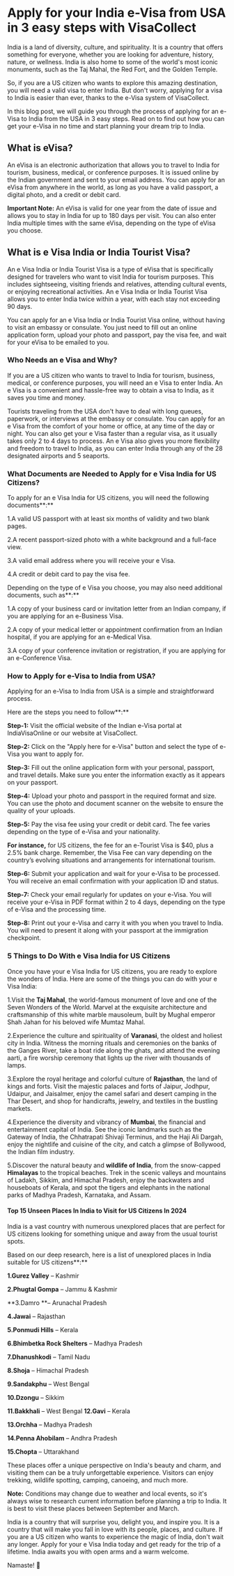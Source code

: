 # Apply for your India e-Visa from USA in 3 easy steps with VisaCollect

India is a land of diversity, culture, and spirituality. It is a country that offers something for everyone, whether you are looking for adventure, history, nature, or wellness. India is also home to some of the world's most iconic monuments, such as the Taj Mahal, the Red Fort, and the Golden Temple. 

So, if you are a US citizen who wants to explore this amazing destination, you will need a valid visa to enter India. But don't worry, applying for a visa to India is easier than ever, thanks to the e-Visa system of VisaCollect. 

In this blog post, we will guide you through the process of applying for an e-Visa to India from the USA in 3 easy steps. Read on to find out how you can get your e-Visa in no time and start planning your dream trip to India.

## What is eVisa?

An eVisa is an electronic authorization that allows you to travel to India for tourism, business, medical, or conference purposes. It is issued online by the Indian government and sent to your email address. You can apply for an eVisa from anywhere in the world, as long as you have a valid passport, a digital photo, and a credit or debit card. 

**Important Note:** An eVisa is valid for one year from the date of issue and allows you to stay in India for up to 180 days per visit. You can also enter India multiple times with the same eVisa, depending on the type of eVisa you choose.

## What is e Visa India or India Tourist Visa?

An e Visa India or India Tourist Visa is a type of eVisa that is specifically designed for travelers who want to visit India for tourism purposes. This includes sightseeing, visiting friends and relatives, attending cultural events, or enjoying recreational activities. An e Visa India or India Tourist Visa allows you to enter India twice within a year, with each stay not exceeding 90 days. 

You can apply for an e Visa India or India Tourist Visa online, without having to visit an embassy or consulate. You just need to fill out an online application form, upload your photo and passport, pay the visa fee, and wait for your eVisa to be emailed to you.

### Who Needs an e Visa and Why?

If you are a US citizen who wants to travel to India for tourism, business, medical, or conference purposes, you will need an e Visa to enter India. An e Visa is a convenient and hassle-free way to obtain a visa to India, as it saves you time and money. 

Tourists traveling from the USA don't have to deal with long queues, paperwork, or interviews at the embassy or consulate. You can apply for an e Visa from the comfort of your home or office, at any time of the day or night. You can also get your e Visa faster than a regular visa, as it usually takes only 2 to 4 days to process. An e Visa also gives you more flexibility and freedom to travel to India, as you can enter India through any of the 28 designated airports and 5 seaports.

### What Documents are Needed to Apply for e Visa India for US Citizens?

To apply for an e Visa India for US citizens, you will need the following documents**:**

1.A valid US passport with at least six months of validity and two blank pages.

2.A recent passport-sized photo with a white background and a full-face view.

3.A valid email address where you will receive your e Visa.

4.A credit or debit card to pay the visa fee.

Depending on the type of e Visa you choose, you may also need additional documents, such as**:**

1.A copy of your business card or invitation letter from an Indian company, if you are applying for an e-Business Visa.

2.A copy of your medical letter or appointment confirmation from an Indian hospital, if you are applying for an e-Medical Visa.

3.A copy of your conference invitation or registration, if you are applying for an e-Conference Visa.

### How to Apply for e-Visa to India from USA?

Applying for an e-Visa to India from USA is a simple and straightforward process.

Here are the steps you need to follow**:**

**Step-1:** Visit the official website of the Indian e-Visa portal at IndiaVisaOnline or our website at VisaCollect.

**Step-2:** Click on the "Apply here for e-Visa" button and select the type of e-Visa you want to apply for.

**Step-3:** Fill out the online application form with your personal, passport, and travel details. Make sure you enter the information exactly as it appears on your passport.

**Step-4:** Upload your photo and passport in the required format and size. You can use the photo and document scanner on the website to ensure the quality of your uploads.

**Step-5:** Pay the visa fee using your credit or debit card. The fee varies depending on the type of e-Visa and your nationality. 

**For instance,** for US citizens, the fee for an e-Tourist Visa is $40, plus a 2.5% bank charge. Remember, the Visa Fee can vary depending on the country’s evolving situations and arrangements for international tourism.

**Step-6:** Submit your application and wait for your e-Visa to be processed. You will receive an email confirmation with your application ID and status.

**Step-7:** Check your email regularly for updates on your e-Visa. You will receive your e-Visa in PDF format within 2 to 4 days, depending on the type of e-Visa and the processing time.

**Step-8:** Print out your e-Visa and carry it with you when you travel to India. You will need to present it along with your passport at the immigration checkpoint.

### 5 Things to Do With e Visa India for US Citizens

Once you have your e Visa India for US citizens, you are ready to explore the wonders of India. Here are some of the things you can do with your e Visa India:

1.Visit the **Taj Mahal**, the world-famous monument of love and one of the Seven Wonders of the World. Marvel at the exquisite architecture and craftsmanship of this white marble mausoleum, built by Mughal emperor Shah Jahan for his beloved wife Mumtaz Mahal.

2.Experience the culture and spirituality of **Varanasi**, the oldest and holiest city in India. Witness the morning rituals and ceremonies on the banks of the Ganges River, take a boat ride along the ghats, and attend the evening aarti, a fire worship ceremony that lights up the river with thousands of lamps.

3.Explore the royal heritage and colorful culture of **Rajasthan**, the land of kings and forts. Visit the majestic palaces and forts of Jaipur, Jodhpur, Udaipur, and Jaisalmer, enjoy the camel safari and desert camping in the Thar Desert, and shop for handicrafts, jewelry, and textiles in the bustling markets.

4.Experience the diversity and vibrancy of **Mumbai**, the financial and entertainment capital of India. See the iconic landmarks such as the Gateway of India, the Chhatrapati Shivaji Terminus, and the Haji Ali Dargah, enjoy the nightlife and cuisine of the city, and catch a glimpse of Bollywood, the Indian film industry.

5.Discover the natural beauty and **wildlife of India**, from the snow-capped **Himalayas** to the tropical beaches. Trek in the scenic valleys and mountains of Ladakh, Sikkim, and Himachal Pradesh, enjoy the backwaters and houseboats of Kerala, and spot the tigers and elephants in the national parks of Madhya Pradesh, Karnataka, and Assam.

#### Top 15 Unseen Places In India to Visit for US Citizens In 2024

India is a vast country with numerous unexplored places that are perfect for US citizens looking for something unique and away from the usual tourist spots. 

Based on our deep research, here is a list of unexplored places in India suitable for US citizens**:**

**1.Gurez Valley** – Kashmir

**2.Phugtal Gompa** – Jammu & Kashmir

**3.Damro **– Arunachal Pradesh

**4.Jawai** – Rajasthan

**5.Ponmudi Hills** – Kerala

**6.Bhimbetka Rock Shelters** – Madhya Pradesh

**7.Dhanushkodi** – Tamil Nadu

**8.Shoja** – Himachal Pradesh

**9.Sandakphu** – West Bengal

**10.Dzongu** – Sikkim

**11.Bakkhali** – West Bengal
**12.Gavi** – Kerala

**13.Orchha** – Madhya Pradesh

**14.Penna Ahobilam** – Andhra Pradesh

**15.Chopta** – Uttarakhand

These places offer a unique perspective on India's beauty and charm, and visiting them can be a truly unforgettable experience. Visitors can enjoy trekking, wildlife spotting, camping, canoeing, and much more.

**Note:** Conditions may change due to weather and local events, so it's always wise to research current information before planning a trip to India. It is best to visit these places between September and March.

India is a country that will surprise you, delight you, and inspire you. It is a country that will make you fall in love with its people, places, and culture. If you are a US citizen who wants to experience the magic of India, don't wait any longer. Apply for your e Visa India today and get ready for the trip of a lifetime. India awaits you with open arms and a warm welcome.

Namaste! 🙏